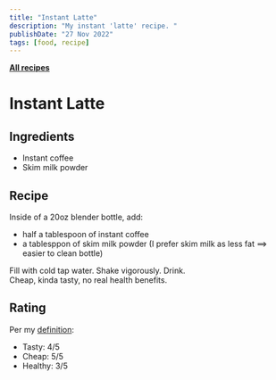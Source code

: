 ```yaml
---
title: "Instant Latte"
description: "My instant 'latte' recipe. "
publishDate: "27 Nov 2022"
tags: [food, recipe]
---
```


[**All recipes**](/tags/recipes/)

# Instant Latte

## Ingredients

- Instant coffee
- Skim milk powder

## Recipe

Inside of a 20oz blender bottle, add:

- half a tablespoon of instant coffee
- a tablesppon of skim milk powder (I prefer skim milk as less fat $\implies$ easier to clean bottle)

Fill with cold tap water. Shake vigorously. Drink. \
Cheap, kinda tasty, no real health benefits.

## Rating

Per my [definition](/blog/life/good-food):

- Tasty: 4/5
- Cheap: 5/5
- Healthy: 3/5
